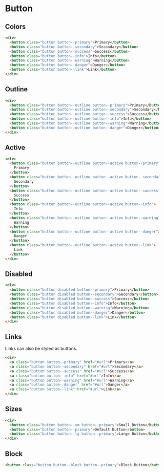 # Button

## Colors

```html
<div>
  <button class="button button--primary">Primary</button>
  <button class="button button--secondary">Secondary</button>
  <button class="button button--success">Success</button>
  <button class="button button--info">Info</button>
  <button class="button button--warning">Warning</button>
  <button class="button button--danger">Danger</button>
  <button class="button button--link">Link</button>
</div>
```

## Outline

```html
<div>
  <button class="button button--outline button--primary">Primary</button>
  <button class="button button--outline button--secondary">Secondary</button>
  <button class="button button--outline button--success">Success</button>
  <button class="button button--outline button--info">Info</button>
  <button class="button button--outline button--warning">Warning</button>
  <button class="button button--outline button--danger">Danger</button>
</div>
```

## Active

```html
<div>
  <button class="button button--outline button--active button--primary">
    Primary
  </button>
  <button class="button button--outline button--active button--secondary">
    Secondary
  </button>
  <button class="button button--outline button--active button--success">
    Success
  </button>
  <button class="button button--outline button--active button--info">
    Info
  </button>
  <button class="button button--outline button--active button--warning">
    Warning
  </button>
  <button class="button button--outline button--active button--danger">
    Danger
  </button>
  <button class="button button--outline button--active button--link">
    Link
  </button>
</div>
```

## Disabled

```html
<div>
  <button class="button disabled button--primary">Primary</button>
  <button class="button disabled button--secondary">Secondary</button>
  <button class="button disabled button--success">Success</button>
  <button class="button disabled button--info">Info</button>
  <button class="button disabled button--warning">Warning</button>
  <button class="button disabled button--danger">Danger</button>
  <button class="button disabled button--link">Link</button>
</div>
```

## Links

Links can also be styled as buttons.

```html
<div>
  <a class="button button--primary" href="#url">Primary</a>
  <a class="button button--secondary" href="#url">Secondary</a>
  <a class="button button--success" href="#url">Success</a>
  <a class="button button--info" href="#url">Info</a>
  <a class="button button--warning" href="#url">Warning</a>
  <a class="button button--danger" href="#url">Danger</a>
  <a class="button button--link" href="#url">Link</a>
</div>
```

## Sizes

```html
<div>
  <button class="button button--sm button--primary">Small Button</button>
  <button class="button button--primary">Default Button</button>
  <button class="button button--lg button--primary">Large Button</button>
</div>
```

## Block

```html
<button class="button button--block button--primary">Block Button</button>
```
